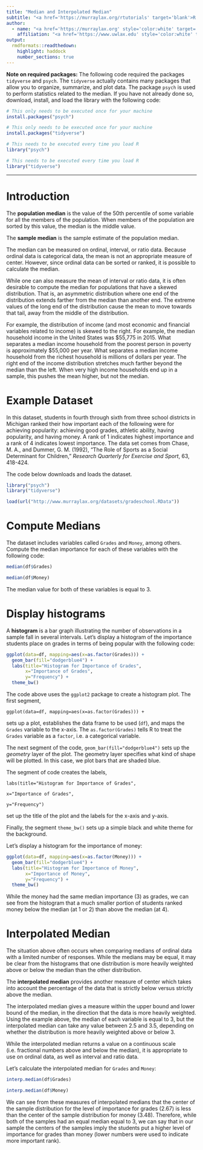 ```yaml
---
title: "Median and Interpolated Median"
subtitle: "<a href='https://murraylax.org/rtutorials' target='blank'>R Tutorials for Applied Statistics</a>"
author: 
  - name: "<a href='https://murraylax.org' style='color:white' target='blank'>James M. Murray, Ph.D.</a>"
    affiliation: "<a href='https://www.uwlax.edu' style='color:white' target='blank'>University of Wisconsin - La Crosse</a><br/><a href='https://murraylax.org/rtutorials' style='color:white; font-weight: bold;' target='blank'>R Tutorials for Applied Statistics</a>"
output:
  rmdformats::readthedown:
    highlight: haddock
    number_sections: true
---
```


**Note on required packages:**  The following code required the packages `tidyverse` and `psych`. The `tidyverse` actually contains many packages that allow you to organize, summarize, and plot data. The package `psych` is used to perform statistics related to the median.  If you have not already done so, download, install, and load the library with the following code:

```r
# This only needs to be executed once for your machine
install.packages("psych") 

# This only needs to be executed once for your machine
install.packages("tidyverse")

# This needs to be executed every time you load R
library("psych")

# This needs to be executed every time you load R
library("tidyverse") 
```

* * *

# Introduction

The **population median** is the value of the 50th percentile of some variable for all the members of the population.  When members of the population are sorted by this value, the median is the middle value.

The **sample median** is the sample estimate of the population median.

The median can be measured on ordinal, interval, or ratio data.  Because ordinal data is categorical data, the mean is not an appropriate measure of center.  However, since ordinal data can be sorted or ranked, it is possible to calculate the median.

While one can also measure the mean of interval or ratio data, it is often desirable to compute the median for populations that have a skewed distribution.  That is, an asymmetric distribution where one end of the distribution extends farther from the median than another end.  The extreme values of the long end of the distribution cause the mean to move towards that tail, away from the middle of the distribution.

For example, the distribution of income (and most economic and financial variables related to income) is skewed to the right. For example, the median household income in the United States was \$55,775 in 2015. What separates a median income household from the poorest person in poverty is approximately \$55,000 per year. What separates a median income household from the richest household is millions of dollars per year.  The right end of the income distribution stretches much farther beyond the median than the left. When very high income households end up in a sample, this pushes the mean higher, but not the median.

# Example Dataset #
In this dataset, students in fourth through sixth from three school districts in Michigan ranked their how important each of the following were for achieving popularity: achieving good grades, athletic ability, having popularity, and having money.  A rank of 1 indicates highest importance and a rank of 4 indicates lowest importance.  The data set comes from Chase, M. A., and Dummer, G. M. (1992), "The Role of Sports as a Social Determinant for Children," *Research Quarterly for Exercise and Sport*, 63, 418-424.

The code below downloads and loads the dataset.

```r
library("psych")
library("tidyverse")
```

```r
load(url("http://www.murraylax.org/datasets/gradeschool.RData"))
```

# Compute Medians
The dataset includes variables called `Grades` and `Money`, among others.  Compute the median importance for each of these variables with the following code:

```r
median(df$Grades)
```

```r
median(df$Money)
```

The median value for both of these variables is equal to 3.

# Display histograms

A **histogram** is a bar graph illustrating the number of observations in a sample fall in several intervals.  Let's display a histogram of the importance students place on grades in terms of being popular with the following code:

```r
ggplot(data=df, mapping=aes(x=as.factor(Grades))) + 
  geom_bar(fill="dodgerblue4") +
  labs(title="Histogram for Importance of Grades",
       x="Importance of Grades",
       y="Frequency") +
  theme_bw()
```

The code above uses the `ggplot2` package to create a histogram plot. The first segment,

`ggplot(data=df, mapping=aes(x=as.factor(Grades))) + `

sets up a plot, establishes the data frame to be used (`df`), and maps the `Grades` variable to the x-axis.  The `as.factor(Grades)` tells R to treat the `Grades` variable as a `factor`, i.e. a categorical variable.

The next segment of the code,
`  geom_bar(fill="dodgerblue4") `
sets up the *geometry* layer of the plot. The geometry layer specifies what kind of shape will be plotted. In this case, we plot bars that are shaded blue.

The segment of code creates the labels,

`labs(title="Histogram for Importance of Grades",`

`       x="Importance of Grades",`

`       y="Frequency")`

set up the title of the plot and the labels for the x-axis and y-axis.

Finally, the segment `theme_bw()` sets up a simple black and white theme for the background.

Let's display a histogram for the importance of money:
```r
ggplot(data=df, mapping=aes(x=as.factor(Money))) + 
  geom_bar(fill="dodgerblue4") +
  labs(title="Histogram for Importance of Money",
       x="Importance of Money",
       y="Frequency") +
  theme_bw()
```

While the money had the same median importance (3) as grades, we can see from the histogram that a much smaller portion of students ranked money below the median (at 1 or 2) than above the median (at 4).

# Interpolated Median

The situation above often occurs when comparing medians of ordinal data with a limited number of responses.  While the medians may be equal, it may be clear from the histograms that one distribution is more heavily weighted above or below the median than the other distribution.  

The **interpolated median** provides another measure of center which takes into account the percentage of the data that is strictly below versus strictly above the median.  

The interpolated median gives a measure within the upper bound and lower bound of the median, in the direction that the data is more heavily weighted.  Using the example above, the median of each variable is equal to 3, but the interpolated median can take any value between 2.5 and 3.5, depending on whether the distribution is more heavily weighted above or below 3.

While the interpolated median returns a value on a continuous scale (i.e. fractional numbers above and below the median), it is appropriate to use on ordinal data, as well as interval and ratio data.

Let's calculate the interpolated median for `Grades` and `Money`:
```r
interp.median(df$Grades)
```
```r
interp.median(df$Money)
```

We can see from these measures of interpolated medians that the center of the sample distribution for the level of importance for grades (2.67) is less than the center of the sample distribution for money (3.48).  Therefore, while both of the samples had an equal median equal to 3, we can say that in our sample the centers of the samples imply the students put a higher level of importance for grades than money (lower numbers were used to indicate more important rank).